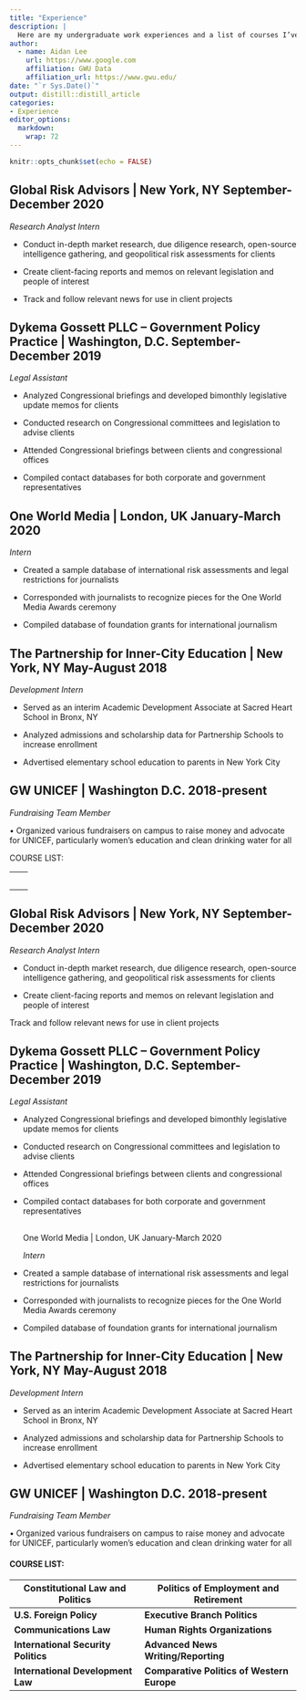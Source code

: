 ```yaml
---
title: "Experience"
description: |
  Here are my undergraduate work experiences and a list of courses I’ve taken at George Washington University.
author:
  - name: Aidan Lee
    url: https://www.google.com
    affiliation: GWU Data
    affiliation_url: https://www.gwu.edu/
date: "`r Sys.Date()`"
output: distill::distill_article
categories:
- Experience
editor_options: 
  markdown: 
    wrap: 72
---
```


```r
knitr::opts_chunk$set(echo = FALSE)
```

## Global Risk Advisors \| New York, NY September-December 2020 

*Research Analyst Intern*

-   Conduct in-depth market research, due diligence research,
    open-source intelligence gathering, and geopolitical risk
    assessments for clients

-   Create client-facing reports and memos on relevant legislation and
    people of interest

-   Track and follow relevant news for use in client projects

## Dykema Gossett PLLC -- Government Policy Practice \| Washington, D.C. September-December 2019 

*Legal Assistant*

-   Analyzed Congressional briefings and developed bimonthly legislative
    update memos for clients

-   Conducted research on Congressional committees and legislation to
    advise clients

-   Attended Congressional briefings between clients and congressional
    offices

-   Compiled contact databases for both corporate and government
    representatives

## One World Media \| London, UK January-March 2020

*Intern*

-   Created a sample database of international risk assessments and
    legal restrictions for journalists

-   Corresponded with journalists to recognize pieces for the One World
    Media Awards ceremony

-   Compiled database of foundation grants for international journalism

## The Partnership for Inner-City Education \| New York, NY May-August 2018 

*Development Intern*

-   Served as an interim Academic Development Associate at Sacred Heart
    School in Bronx, NY

-   Analyzed admissions and scholarship data for Partnership Schools to
    increase enrollment

-   Advertised elementary school education to parents in New York City

## GW UNICEF \| Washington D.C. 2018-present 

*Fundraising Team Member*

• Organized various fundraisers on campus to raise money and advocate
for UNICEF, particularly women's education and clean drinking water for
all

COURSE LIST:

|     |     |
|-----|-----|
|     |     |
|     |     |
|     |     |
|     |     |
|     |     |

## **Global Risk Advisors \| New York, NY September-December 2020**

*Research Analyst Intern*

-   Conduct in-depth market research, due diligence research,
    open-source intelligence gathering, and geopolitical risk
    assessments for clients

-   Create client-facing reports and memos on relevant legislation and
    people of interest

Track and follow relevant news for use in client projects

## **Dykema Gossett PLLC -- Government Policy Practice \| Washington, D.C. September-December 2019**

*Legal Assistant*

-   Analyzed Congressional briefings and developed bimonthly legislative
    update memos for clients

-   Conducted research on Congressional committees and legislation to
    advise clients

-   Attended Congressional briefings between clients and congressional
    offices

-   Compiled contact databases for both corporate and government
    representatives

    ## 

    One World Media \| London, UK January-March 2020

    *Intern*

-   Created a sample database of international risk assessments and
    legal restrictions for journalists

-   Corresponded with journalists to recognize pieces for the One World
    Media Awards ceremony

-   Compiled database of foundation grants for international journalism

## **The Partnership for Inner-City Education \| New York, NY May-August 2018**

*Development Intern*

-   Served as an interim Academic Development Associate at Sacred Heart
    School in Bronx, NY

-   Analyzed admissions and scholarship data for Partnership Schools to
    increase enrollment

-   Advertised elementary school education to parents in New York City

## **GW UNICEF \| Washington D.C. 2018-present**

*Fundraising Team Member*

• Organized various fundraisers on campus to raise money and advocate
for UNICEF, particularly women's education and clean drinking water for
all

#### **COURSE LIST:**

| **Constitutional Law and Politics** | **Politics of Employment and Retirement**  |
|-------------------------------------|--------------------------------------------|
| **U.S. Foreign Policy**             | **Executive Branch Politics**              |
| **Communications Law**              | **Human Rights Organizations**             |
| **International Security Politics** | **Advanced News Writing/Reporting**        |
| **International Development Law**   | **Comparative Politics of Western Europe** |
